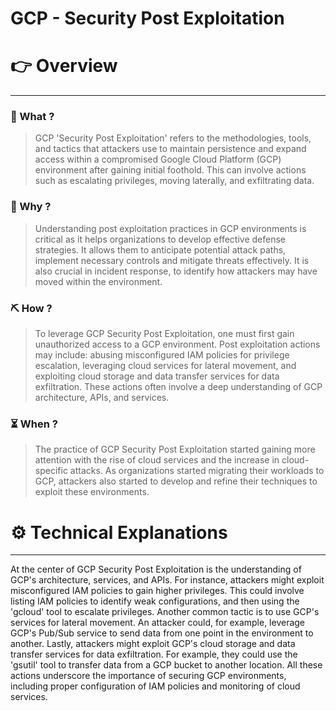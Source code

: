 # GCP - Security Post Exploitation


# 👉 Overview

---

### 👀 What ?

> GCP 'Security Post Exploitation' refers to the methodologies, tools, and tactics that attackers use to maintain persistence and expand access within a compromised Google Cloud Platform (GCP) environment after gaining initial foothold. This can involve actions such as escalating privileges, moving laterally, and exfiltrating data.
> 

### 🧐 Why ?

> Understanding post exploitation practices in GCP environments is critical as it helps organizations to develop effective defense strategies. It allows them to anticipate potential attack paths, implement necessary controls and mitigate threats effectively. It is also crucial in incident response, to identify how attackers may have moved within the environment.
> 

### ⛏️ How ?

> To leverage GCP Security Post Exploitation, one must first gain unauthorized access to a GCP environment. Post exploitation actions may include: abusing misconfigured IAM policies for privilege escalation, leveraging cloud services for lateral movement, and exploiting cloud storage and data transfer services for data exfiltration. These actions often involve a deep understanding of GCP architecture, APIs, and services.
> 

### ⏳ When ?

> The practice of GCP Security Post Exploitation started gaining more attention with the rise of cloud services and the increase in cloud-specific attacks. As organizations started migrating their workloads to GCP, attackers also started to develop and refine their techniques to exploit these environments.
> 

# ⚙️ Technical Explanations

---

At the center of GCP Security Post Exploitation is the understanding of GCP's architecture, services, and APIs. For instance, attackers might exploit misconfigured IAM policies to gain higher privileges. This could involve listing IAM policies to identify weak configurations, and then using the 'gcloud' tool to escalate privileges. Another common tactic is to use GCP's services for lateral movement. An attacker could, for example, leverage GCP's Pub/Sub service to send data from one point in the environment to another. Lastly, attackers might exploit GCP's cloud storage and data transfer services for data exfiltration. For example, they could use the 'gsutil' tool to transfer data from a GCP bucket to another location. All these actions underscore the importance of securing GCP environments, including proper configuration of IAM policies and monitoring of cloud services.
